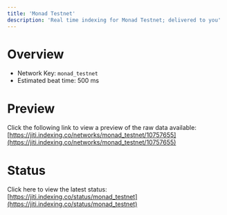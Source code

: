 ```yaml
---
title: 'Monad Testnet'
description: 'Real time indexing for Monad Testnet; delivered to you'
---
```


# Overview
- Network Key: `monad_testnet`
- Estimated beat time: 500 ms

# Preview
Click the following link to view a preview of the raw data available: [https://jiti.indexing.co/networks/monad_testnet/10757655](https://jiti.indexing.co/networks/monad_testnet/10757655)

# Status
Click here to view the latest status: [https://jiti.indexing.co/status/monad_testnet](https://jiti.indexing.co/status/monad_testnet)
